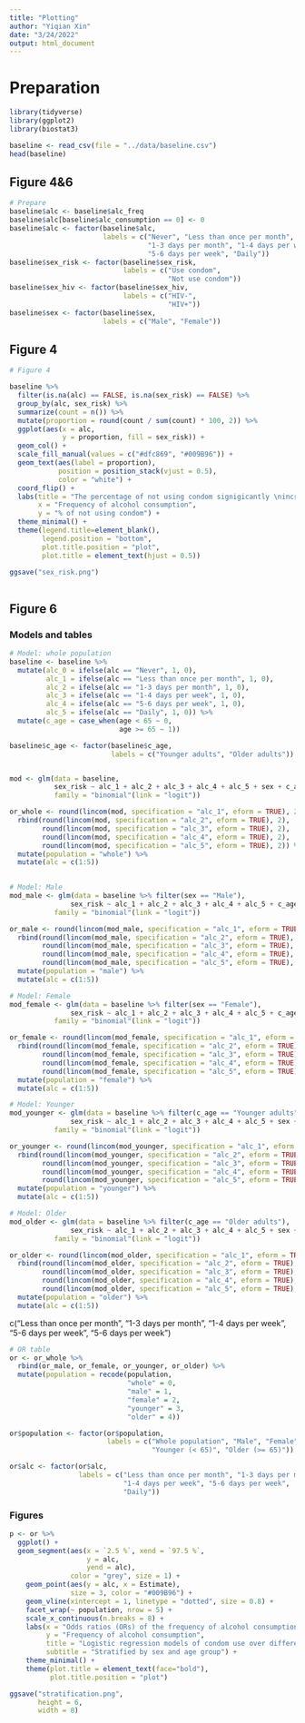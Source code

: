 ---
title: "Plotting"
author: "Yiqian Xin"
date: "3/24/2022"
output: html_document
---

# Preparation

```{r import packages}
library(tidyverse)
library(ggplot2)
library(biostat3)
```

```{r Import data}
baseline <- read_csv(file = "../data/baseline.csv")
head(baseline)
```


## Figure 4&6
```{r}
# Prepare
baseline$alc <- baseline$alc_freq
baseline$alc[baseline$alc_consumption == 0] <- 0
baseline$alc <- factor(baseline$alc,
                       labels = c("Never", "Less than once per month", 
                                  "1-3 days per month", "1-4 days per week",
                                  "5-6 days per week", "Daily"))
baseline$sex_risk <- factor(baseline$sex_risk,
                            labels = c("Use condom",
                                       "Not use condom"))
baseline$sex_hiv <- factor(baseline$sex_hiv,
                            labels = c("HIV-",
                                       "HIV+"))
baseline$sex <- factor(baseline$sex,
                       labels = c("Male", "Female"))
```

## Figure 4
```{r}
# Figure 4

baseline %>%
  filter(is.na(alc) == FALSE, is.na(sex_risk) == FALSE) %>%
  group_by(alc, sex_risk) %>%
  summarize(count = n()) %>%
  mutate(proportion = round(count / sum(count) * 100, 2)) %>%
  ggplot(aes(x = alc, 
             y = proportion, fill = sex_risk)) +
  geom_col() +
  scale_fill_manual(values = c("#dfc869", "#009B96")) +
  geom_text(aes(label = proportion), 
            position = position_stack(vjust = 0.5),
            color = "white") +
  coord_flip() +
  labs(title = "The percentage of not using condom signigicantly \nincreases if drink alcohol more than one days per month.",
       x = "Frequency of alcohol consumption",
       y = "% of not using condom") +
  theme_minimal() +
  theme(legend.title=element_blank(),
        legend.position = "bottom",
        plot.title.position = "plot",
        plot.title = element_text(hjust = 0.5))

ggsave("sex_risk.png")
  
```

## Figure 6
### Models and tables
```{r}
# Model: whole population
baseline <- baseline %>%
  mutate(alc_0 = ifelse(alc == "Never", 1, 0),
         alc_1 = ifelse(alc == "Less than once per month", 1, 0),
         alc_2 = ifelse(alc == "1-3 days per month", 1, 0),
         alc_3 = ifelse(alc == "1-4 days per week", 1, 0),
         alc_4 = ifelse(alc == "5-6 days per week", 1, 0),
         alc_5 = ifelse(alc == "Daily", 1, 0)) %>%
  mutate(c_age = case_when(age < 65 ~ 0,
                           age >= 65 ~ 1))

baseline$c_age <- factor(baseline$c_age, 
                         labels = c("Younger adults", "Older adults"))


mod <- glm(data = baseline,
           sex_risk ~ alc_1 + alc_2 + alc_3 + alc_4 + alc_5 + sex + c_age + marital_status + c_bd_country + c_bd_educ4,
           family = "binomial"(link = "logit"))

or_whole <- round(lincom(mod, specification = "alc_1", eform = TRUE), 2) %>%
  rbind(round(lincom(mod, specification = "alc_2", eform = TRUE), 2),
        round(lincom(mod, specification = "alc_3", eform = TRUE), 2),
        round(lincom(mod, specification = "alc_4", eform = TRUE), 2),
        round(lincom(mod, specification = "alc_5", eform = TRUE), 2)) %>%
  mutate(population = "whole") %>%
  mutate(alc = c(1:5))
  
```

```{r}
# Model: Male
mod_male <- glm(data = baseline %>% filter(sex == "Male"),
               sex_risk ~ alc_1 + alc_2 + alc_3 + alc_4 + alc_5 + c_age + marital_status + c_bd_country + c_bd_educ4,
           family = "binomial"(link = "logit"))

or_male <- round(lincom(mod_male, specification = "alc_1", eform = TRUE), 2) %>%
  rbind(round(lincom(mod_male, specification = "alc_2", eform = TRUE), 2),
        round(lincom(mod_male, specification = "alc_3", eform = TRUE), 2),
        round(lincom(mod_male, specification = "alc_4", eform = TRUE), 2),
        round(lincom(mod_male, specification = "alc_5", eform = TRUE), 2)) %>%
  mutate(population = "male") %>%
  mutate(alc = c(1:5))
```

```{r}
# Model: Female
mod_female <- glm(data = baseline %>% filter(sex == "Female"),
               sex_risk ~ alc_1 + alc_2 + alc_3 + alc_4 + alc_5 + c_age + marital_status + c_bd_country + c_bd_educ4,
           family = "binomial"(link = "logit"))

or_female <- round(lincom(mod_female, specification = "alc_1", eform = TRUE), 2) %>%
  rbind(round(lincom(mod_female, specification = "alc_2", eform = TRUE), 2),
        round(lincom(mod_female, specification = "alc_3", eform = TRUE), 2),
        round(lincom(mod_female, specification = "alc_4", eform = TRUE), 2),
        round(lincom(mod_female, specification = "alc_5", eform = TRUE), 2)) %>%
  mutate(population = "female") %>%
  mutate(alc = c(1:5))
```

```{r}
# Model: Younger
mod_younger <- glm(data = baseline %>% filter(c_age == "Younger adults"),
               sex_risk ~ alc_1 + alc_2 + alc_3 + alc_4 + alc_5 + sex + marital_status + c_bd_country + c_bd_educ4,
           family = "binomial"(link = "logit"))

or_younger <- round(lincom(mod_younger, specification = "alc_1", eform = TRUE), 2) %>%
  rbind(round(lincom(mod_younger, specification = "alc_2", eform = TRUE), 2),
        round(lincom(mod_younger, specification = "alc_3", eform = TRUE), 2),
        round(lincom(mod_younger, specification = "alc_4", eform = TRUE), 2),
        round(lincom(mod_younger, specification = "alc_5", eform = TRUE), 2)) %>%
  mutate(population = "younger") %>%
  mutate(alc = c(1:5))
```

```{r}
# Model: Older
mod_older <- glm(data = baseline %>% filter(c_age == "Older adults"),
               sex_risk ~ alc_1 + alc_2 + alc_3 + alc_4 + alc_5 + sex + marital_status + c_bd_country + c_bd_educ4,
           family = "binomial"(link = "logit"))

or_older <- round(lincom(mod_older, specification = "alc_1", eform = TRUE), 2) %>%
  rbind(round(lincom(mod_older, specification = "alc_2", eform = TRUE), 2),
        round(lincom(mod_older, specification = "alc_3", eform = TRUE), 2),
        round(lincom(mod_older, specification = "alc_4", eform = TRUE), 2),
        round(lincom(mod_older, specification = "alc_5", eform = TRUE), 2)) %>%
  mutate(population = "older") %>%
  mutate(alc = c(1:5))
```

c("Less than once per month", "1-3 days per month",
                 "1-4 days per week", "5-6 days per week",
                 "5-6 days per week")

```{r}
# OR table
or <- or_whole %>%
  rbind(or_male, or_female, or_younger, or_older) %>%
  mutate(population = recode(population, 
                             "whole" = 0, 
                             "male" = 1, 
                             "female" = 2, 
                             "younger" = 3, 
                             "older" = 4))

or$population <- factor(or$population, 
                        labels = c("Whole population", "Male", "Female",
                                   "Younger (< 65)", "Older (>= 65)"))

or$alc <- factor(or$alc,
                 labels = c("Less than once per month", "1-3 days per month",
                            "1-4 days per week", "5-6 days per week",
                            "Daily"))
```

### Figures
```{r}
p <- or %>%
  ggplot() +
  geom_segment(aes(x = `2.5 %`, xend = `97.5 %`,
                   y = alc, 
                   yend = alc),
               color = "grey", size = 1) +
    geom_point(aes(y = alc, x = Estimate),
               size = 3, color = "#009B96") +
    geom_vline(xintercept = 1, linetype = "dotted", size = 0.8) +
    facet_wrap(~ population, nrow = 5) +
    scale_x_continuous(n.breaks = 8) +
    labs(x = "Odds ratios (ORs) of the frequency of alcohol consumption \nreference group is non-drinker", 
         y = "Frequency of alcohol consumption", 
         title = "Logistic regression models of condom use over different frequencies of \nalcohol consumption", 
         subtitle = "Stratified by sex and age group") +
    theme_minimal() +
    theme(plot.title = element_text(face="bold"),
          plot.title.position = "plot")

ggsave("stratification.png",
       height = 6,
       width = 8)
```
